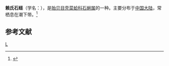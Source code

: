 {{Speciesbox 
| taxon = Lithophaga lessepsiana
| authority = Vaillant, 1865
}}
'''赖氏石蛏'''（学名：''{{lang|la|Lithophaga lessepsiana}}''），是[[贻贝目|贻贝目]][[壳菜蛤科|壳菜蛤科]][[石蜊属|石蜊属]]的一种。主要分布于[[中国大陆|中国大陆]]，常栖息在潮下带。<ref>{{cite web|url=http://shell.sinica.edu.tw/chinese/shellbase_detail.php?science_no=3641|title=国际贝库：赖氏石蛏|publisher=台湾贝类资料库|accessdate=2009-08-11|archive-date=2016-03-04|archive-url=https://web.archive.org/web/20160304113507/http://shell.sinica.edu.tw/chinese/shellbase_detail.php?science_no=3641|dead-url=no}}</ref>

== 参考文献 ==
{{reflist|2}}
{{Taxonbar}}

[[Category:石蜊属|L]]